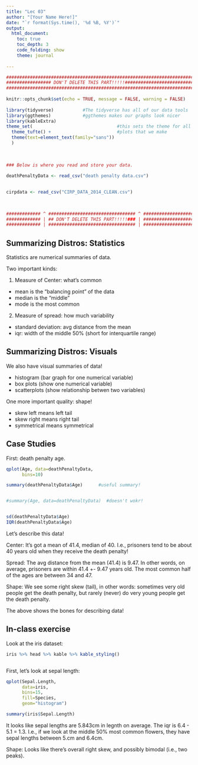 ```yaml
---
title: "Lec 03"
author: "[Your Name Here!]"
date: "`r format(Sys.time(), '%d %B, %Y')`"
output: 
  html_document:
    toc: true
    toc_depth: 3
    code_folding: show
    theme: journal
  
---
```


```r
###########################################################################
################# DON'T DELETE THIS PART!!!!!##############################
###########################################################################
                                                                          #
knitr::opts_chunk$set(echo = TRUE, message = FALSE, warning = FALSE)      #
                                                                          #
library(tidyverse)           #The tidyverse has all of our data tools     #
library(ggthemes)            #ggthemes makes our graphs look nicer        #
library(kableExtra)                                                                          # 
theme_set(                                #this sets the theme for all    #
  theme_tufte() +                         #plots that we make             #
  theme(text=element_text(family="sans"))                                 #
  )                                                                       #
                                                                          #
                                                                          #
                                                                          #
### Below is where you read and store your data.                          #
                                                                          #
deathPenaltyData <- read_csv("death penalty data.csv")
                                                       

cirpdata <- read_csv("CIRP_DATA_2014_CLEAN.csv")                          #
                                                                          

                                                                          #
############# ^ ################################# ^ #######################
############# | ## DON'T DELETE THIS PART!!!!!### | #######################
############# | ################################# | #######################
```

## Summarizing Distros: Statistics

Statistics are numerical summaries of data.

Two important kinds:

1) Measure of Center: what's common
- mean is the "balancing point" of the data
- median is the "middle"
- mode is the most common

2) Measure of spread: how much variability
- standard deviation: avg distance from the mean
- iqr: width of the middle 50% (short for interquartile range)

## Summarizing Distros: Visuals

We also have visual summaries of data! 

- histogram (bar graph for one numerical variable)
- box plots (show one numerical variable)
- scatterplots (show relationship betwen two variables)

One more important quality:  shape!

- skew left means left tail
- skew right means right tail
- symmetrical means symmetrical



## Case Studies

First:  death penalty age.

```r

qplot(Age, data=deathPenaltyData,
      bins=10)

summary(deathPenaltyData$Age)      #useful summary!


#summary(Age, data=deathPenaltyData)  #doesn't wokr!


sd(deathPenaltyData$Age)
IQR(deathPenaltyData$Age)

```

Let's describe this data!

Center:  It's got a mean of 41.4, median of 40.  I.e., prisoners tend to be about 40 years old when they receive the death penalty!

Spread:  The avg distance from the mean (41.4) is 9.47.  In other words, on average, prisoners are within 41.4 +- 9.47 years old.  The most common half of the ages are between 34 and 47.

Shape: We see some right skew (tail), in other words: sometimes very old people get the death penalty, but rarely (never) do very young people get the death penalty.


The above shows the bones for describing data!

## In-class exercise


Look at the iris dataset:

```r
iris %>% head %>% kable %>% kable_styling()



```


First, let's look at sepal length:

```r
qplot(Sepal.Length,
      data=iris,
      bins=15,
      fill=Species,
      geom="histogram")

summary(iris$Sepal.Length) 


```

It looks like sepal lengths are 5.843cm in legnth on average.  The iqr is 6.4 - 5.1 = 1.3.  I.e., if we look at the middle 50% most common flowers, they have sepal lengths between 5.cm and 6.4cm.

Shape:  Looks like there's overall right skew, and possibly bimodal (i.e., two peaks).  




